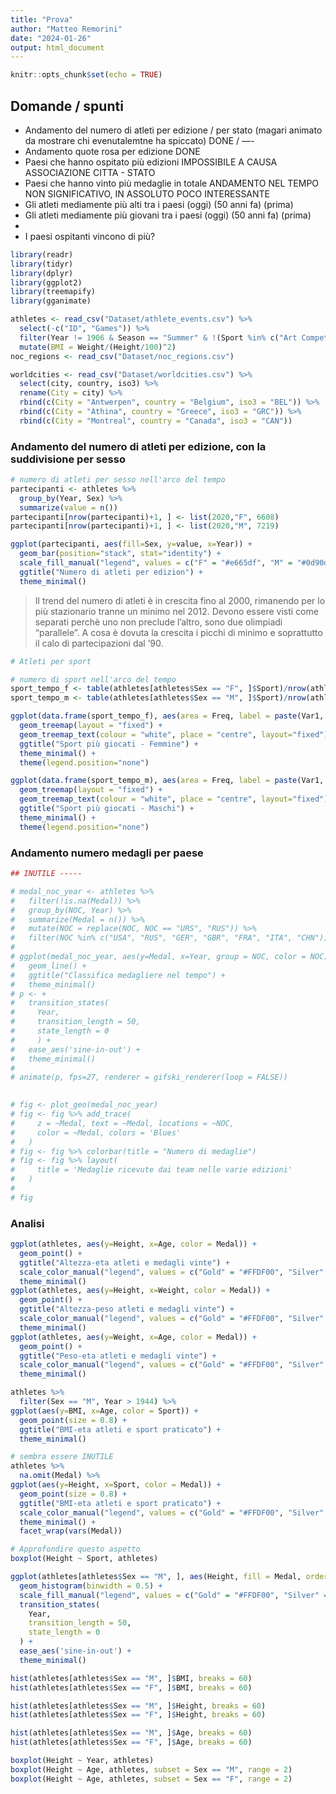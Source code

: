 ```yaml
---
title: "Prova"
author: "Matteo Remorini"
date: "2024-01-26"
output: html_document
---
```


```r
knitr::opts_chunk$set(echo = TRUE)
```

## Domande / spunti

  - Andamento del numero di atleti per edizione / per stato (magari animato da mostrare chi evenutalemtne ha spiccato)        DONE / ----
  - Andamento quote rosa per edizione                                                                                         DONE
  - Paesi che hanno ospitato più edizioni                                                                                     IMPOSSIBILE A CAUSA ASSOCIAZIONE CITTA - STATO
  - Paesi che hanno vinto più medaglie in totale                                                                              ANDAMENTO NEL TEMPO NON SIGNIFICATIVO, IN ASSOLUTO POCO INTERESSANTE
  - Gli atleti mediamente più alti tra i paesi (oggi) (50 anni fa) (prima)
  - Gli atleti mediamente più giovani tra i paesi (oggi) (50 anni fa) (prima)
  - 
  
  - I paesi ospitanti vincono di più?

```r
library(readr)
library(tidyr)
library(dplyr)
library(ggplot2)
library(treemapify)
library(gganimate)
```

```r
athletes <- read_csv("Dataset/athlete_events.csv") %>%
  select(-c("ID", "Games")) %>%
  filter(Year != 1906 & Season == "Summer" & !(Sport %in% c("Art Competitions")) ) %>%
  mutate(BMI = Weight/(Height/100)^2)
noc_regions <- read_csv("Dataset/noc_regions.csv")

worldcities <- read_csv("Dataset/worldcities.csv") %>%
  select(city, country, iso3) %>%
  rename(City = city) %>%
  rbind(c(City = "Antwerpen", country = "Belgium", iso3 = "BEL")) %>%
  rbind(c(City = "Athina", country = "Greece", iso3 = "GRC")) %>%
  rbind(c(City = "Montreal", country = "Canada", iso3 = "CAN"))
```

### Andamento del numero di atleti per edizione, con la suddivisione per sesso

<!-- potrebbe servire per fare sostanza (informazioni di base) -->
```r
# numero di atleti per sesso nell'arco del tempo
partecipanti <- athletes %>%
  group_by(Year, Sex) %>%
  summarize(value = n())
partecipanti[nrow(partecipanti)+1, ] <- list(2020,"F", 6608)
partecipanti[nrow(partecipanti)+1, ] <- list(2020,"M", 7219)

ggplot(partecipanti, aes(fill=Sex, y=value, x=Year)) + 
  geom_bar(position="stack", stat="identity") +
  scale_fill_manual("legend", values = c("F" = "#e665df", "M" = "#0d90d1")) +
  ggtitle("Numero di atleti per edizion") +
  theme_minimal()
```
> Il trend del numero di atleti è in crescita fino al 2000, rimanendo per lo più stazionario tranne un minimo nel 2012.
>Devono essere visti come separati perchè uno non preclude l'altro, sono due olimpiadi "parallele".
> A cosa è dovuta la crescita i picchi di minimo e soprattutto il calo di partecipazioni dal '90.
<!-- forse anche no -->


<!-- potrebbe servire per fare sostanza (curiosità) -->
```r
# Atleti per sport

# numero di sport nell'arco del tempo
sport_tempo_f <- table(athletes[athletes$Sex == "F", ]$Sport)/nrow(athletes[athletes$Sex == "F", ])*100
sport_tempo_m <- table(athletes[athletes$Sex == "M", ]$Sport)/nrow(athletes[athletes$Sex == "M", ])*100

ggplot(data.frame(sport_tempo_f), aes(area = Freq, label = paste(Var1, paste0(trunc(Freq*100)/100, "%"), sep ="\n"), subgroup = Var1, fill = Var1)) + 
  geom_treemap(layout = "fixed") +
  geom_treemap_text(colour = "white", place = "centre", layout="fixed") +
  ggtitle("Sport più giocati - Femmine") +
  theme_minimal() +
  theme(legend.position="none")

ggplot(data.frame(sport_tempo_m), aes(area = Freq, label = paste(Var1, paste0(trunc(Freq*100)/100, "%"), sep ="\n"), subgroup = Var1, fill = Var1)) + 
  geom_treemap(layout = "fixed") +
  geom_treemap_text(colour = "white", place = "centre", layout="fixed") +
  ggtitle("Sport più giocati - Maschi") +
  theme_minimal() +
  theme(legend.position="none")

```
<!-- forse anche no -->

### Andamento numero medagli per paese
```r
## INUTILE -----

# medal_noc_year <- athletes %>%
#   filter(!is.na(Medal)) %>%
#   group_by(NOC, Year) %>%
#   summarize(Medal = n()) %>%
#   mutate(NOC = replace(NOC, NOC == "URS", "RUS")) %>%
#   filter(NOC %in% c("USA", "RUS", "GER", "GBR", "FRA", "ITA", "CHN"))
# 
# ggplot(medal_noc_year, aes(y=Medal, x=Year, group = NOC, color = NOC)) + 
#   geom_line() +
#   ggtitle("Classifica medagliere nel tempo") +
#   theme_minimal()
# p <- +
#   transition_states(
#     Year,
#     transition_length = 50,
#     state_length = 0
#     ) +
#   ease_aes('sine-in-out') +
#   theme_minimal()
# 
# animate(p, fps=27, renderer = gifski_renderer(loop = FALSE))
  

# fig <- plot_geo(medal_noc_year)
# fig <- fig %>% add_trace(
#     z = ~Medal, text = ~Medal, locations = ~NOC,
#     color = ~Medal, colors = 'Blues'
#   )
# fig <- fig %>% colorbar(title = "Numero di medaglie")
# fig <- fig %>% layout(
#     title = 'Medaglie ricevute dai team nelle varie edizioni'
#   )
# 
# fig
```

### Analisi
<!-- interessante analizzare la trasformate per capire quali relazioni o altro il fatto delle medaglie così è inutile (magari trovare altro o meglio abbandonare) -->
```r
ggplot(athletes, aes(y=Height, x=Age, color = Medal)) + 
  geom_point() +
  ggtitle("Altezza-eta atleti e medagli vinte") +
  scale_color_manual("legend", values = c("Gold" = "#FFDF00", "Silver" = "#C0C0C0", "Bronze" = "#CD7F32"), na.value = "#F0F0F0") +
  theme_minimal()
ggplot(athletes, aes(y=Height, x=Weight, color = Medal)) + 
  geom_point() +
  ggtitle("Altezza-peso atleti e medagli vinte") +
  scale_color_manual("legend", values = c("Gold" = "#FFDF00", "Silver" = "#C0C0C0", "Bronze" = "#CD7F32"), na.value = "#F0F0F0") +
  theme_minimal()
ggplot(athletes, aes(y=Weight, x=Age, color = Medal)) + 
  geom_point() +
  ggtitle("Peso-eta atleti e medagli vinte") +
  scale_color_manual("legend", values = c("Gold" = "#FFDF00", "Silver" = "#C0C0C0", "Bronze" = "#CD7F32"), na.value = "#F0F0F0") +
  theme_minimal()
```

<!-- RISULTATO INTERESSANTE - POSSIBILMENTE : magari provare questa cosa con k-means per categorizzare -->
```r
athletes %>%
  filter(Sex == "M", Year > 1944) %>%
ggplot(aes(y=BMI, x=Age, color = Sport)) + 
  geom_point(size = 0.8) +
  ggtitle("BMI-eta atleti e sport praticato") +
  theme_minimal()
```

```r
# sembra essere INUTILE
athletes %>%
  na.omit(Medal) %>%
ggplot(aes(y=Height, x=Sport, color = Medal)) + 
  geom_point(size = 0.8) +
  ggtitle("BMI-eta atleti e sport praticato") +
  scale_color_manual("legend", values = c("Gold" = "#FFDF00", "Silver" = "#C0C0C0", "Bronze" = "#CD7F32"), na.value = "#F0F0F0") +
  theme_minimal() +
  facet_wrap(vars(Medal))

# Approfondire questo aspetto
boxplot(Height ~ Sport, athletes)
```
<!-- fatto così sembra essere INUTILE -->
```r
ggplot(athletes[athletes$Sex == "M", ], aes(Height, fill = Medal, order = Medal)) +
  geom_histogram(binwidth = 0.5) +
  scale_fill_manual("legend", values = c("Gold" = "#FFDF00", "Silver" = "#C0C0C0", "Bronze" = "#CD7F32"), na.value = "#303030") +
  transition_states(
    Year,
    transition_length = 50,
    state_length = 0
  ) +
  ease_aes('sine-in-out') +
  theme_minimal()
```

<!-- gli istogrammi così sono utili per spiegare qualcosa in particolare, come info di background, altrimenti non vedo utilizzo fondamentale -->
```r
hist(athletes[athletes$Sex == "M", ]$BMI, breaks = 60)
hist(athletes[athletes$Sex == "F", ]$BMI, breaks = 60)

hist(athletes[athletes$Sex == "M", ]$Height, breaks = 60)
hist(athletes[athletes$Sex == "F", ]$Height, breaks = 60)

hist(athletes[athletes$Sex == "M", ]$Age, breaks = 60)
hist(athletes[athletes$Sex == "F", ]$Age, breaks = 60)
```



<!-- Potrebbe servire a qualcosa -->
```r
boxplot(Height ~ Year, athletes)
boxplot(Height ~ Age, athletes, subset = Sex == "M", range = 2)
boxplot(Height ~ Age, athletes, subset = Sex == "F", range = 2)
```


```r

```


```r

```


